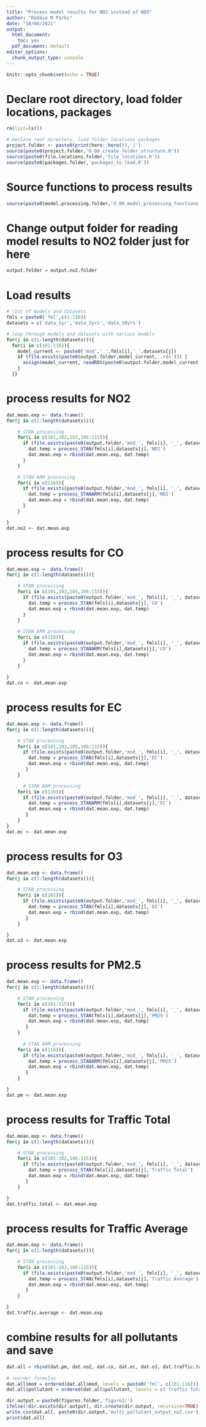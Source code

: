 ```yaml
---
title: "Process model results for NO2 instead of NOX"
author: "Robbie M Parks"
date: "10/06/2021"
output:
  html_document: 
    toc: yes
  pdf_document: default
editor_options: 
  chunk_output_type: console
---
```


```r
knitr::opts_chunk$set(echo = TRUE)
```

# Declare root directory, load folder locations, packages
```r
rm(list=ls())

# Declare root directory, load folder locations packages
project.folder <- paste0(print(here::here()),'/')
source(paste0(project.folder,'0_00_create_folder_structure.R'))
source(paste0(file.locations.folder,'file_locations.R'))
source(paste0(packages.folder,'packages_to_load.R'))
```

# Source functions to process results 
```r
source(paste0(model.processing.folder,'d_00_model_processing_functions.R'))
```

# Change output folder for reading model results to NO2 folder just for here 
```r
output.folder = output.no2.folder
```

# Load results
```r
# list of models and datasets
fmls = paste0('fml',c(1:116))
datasets = c('data_1yr','data_5yrs','data_10yrs')

# loop through models and datasets with various models
for(j in c(1:length(datasets))){
  for(i in c(101:116)){
    model_current <- paste0('mod','_',fmls[i],'_',datasets[j])
    if (file.exists(paste0(output.folder,model_current,'.rds'))) {
      assign(model_current, readRDS(paste0(output.folder,model_current,'.rds')))
    }
  }}
```

# process results for NO2
```r
dat.mean.exp <- data.frame()
for(j in c(1:length(datasets))){

    # STAN processing
    for(i in c(101,102,103,106:115)){
      if (file.exists(paste0(output.folder,'mod_', fmls[i], '_', datasets[j],'.rds'))) {
        dat.temp = process_STAN(fmls[i],datasets[j],'NO2')
        dat.mean.exp = rbind(dat.mean.exp, dat.temp)
      }
    }

    # STAN ARM processing
    for(i in c(116)){
      if (file.exists(paste0(output.folder,'mod_', fmls[i], '_', datasets[j],'.rds'))) {
        dat.temp = process_STANARM(fmls[i],datasets[j],'NO2')
        dat.mean.exp = rbind(dat.mean.exp, dat.temp)
      }
    }

}
dat.no2 <- dat.mean.exp
```

# process results for CO
```r
dat.mean.exp <- data.frame()
for(j in c(1:length(datasets))){

    # STAN processing
    for(i in c(101,102,104,106:115)){
      if (file.exists(paste0(output.folder,'mod_', fmls[i], '_', datasets[j],'.rds'))) {
        dat.temp = process_STAN(fmls[i],datasets[j],'CO')
        dat.mean.exp = rbind(dat.mean.exp, dat.temp)
      }
    }
  
    # STAN ARM processing
    for(i in c(116)){
      if (file.exists(paste0(output.folder,'mod_', fmls[i], '_', datasets[j],'.rds'))) {
        dat.temp = process_STANARM(fmls[i],datasets[j],'CO')
        dat.mean.exp = rbind(dat.mean.exp, dat.temp)
      }
    }
  
}
dat.co <- dat.mean.exp
```

# process results for EC
```r
dat.mean.exp <- data.frame()
for(j in c(1:length(datasets))){

    # STAN processing
    for(i in c(101,102,105,106:115)){
      if (file.exists(paste0(output.folder,'mod_', fmls[i], '_', datasets[j],'.rds'))) {
        dat.temp = process_STAN(fmls[i],datasets[j],'EC')
        dat.mean.exp = rbind(dat.mean.exp, dat.temp)
       }
    }

      # STAN ARM processing
    for(i in c(116)){
      if (file.exists(paste0(output.folder,'mod_', fmls[i], '_', datasets[j],'.rds'))) {
        dat.temp = process_STANARM(fmls[i],datasets[j],'EC')
        dat.mean.exp = rbind(dat.mean.exp, dat.temp)
       }
    }
}
dat.ec <- dat.mean.exp
```

# process results for O3
```r
dat.mean.exp <- data.frame()
for(j in c(1:length(datasets))){

    # STAN processing
    for(i in c(102)){
      if (file.exists(paste0(output.folder,'mod_', fmls[i], '_', datasets[j],'.rds'))) {
        dat.temp = process_STAN(fmls[i],datasets[j],'O3')
        dat.mean.exp = rbind(dat.mean.exp, dat.temp)
       }
    }

}
dat.o3 <- dat.mean.exp
```

# process results for PM2.5
```r
dat.mean.exp <- data.frame()
for(j in c(1:length(datasets))){

    # STAN processing
    for(i in c(101:115)){
      if (file.exists(paste0(output.folder,'mod_', fmls[i], '_', datasets[j],'.rds'))) {
        dat.temp = process_STAN(fmls[i],datasets[j],'PM25')
        dat.mean.exp = rbind(dat.mean.exp, dat.temp)
       }
    }
  
      # STAN ARM processing
    for(i in c(116)){
      if (file.exists(paste0(output.folder,'mod_', fmls[i], '_', datasets[j],'.rds'))) {
        dat.temp = process_STANARM(fmls[i],datasets[j],'PM25')
        dat.mean.exp = rbind(dat.mean.exp, dat.temp)
       }
    }

}
dat.pm <- dat.mean.exp
```

# process results for Traffic Total
```r
dat.mean.exp <- data.frame()
for(j in c(1:length(datasets))){

    # STAN processing
    for(i in c(101:102,106:115)){
      if (file.exists(paste0(output.folder,'mod_', fmls[i], '_', datasets[j],'.rds'))) {
        dat.temp = process_STAN(fmls[i],datasets[j],'Traffic Total')
        dat.mean.exp = rbind(dat.mean.exp, dat.temp)
       }
    }

}
dat.traffic.total <- dat.mean.exp
```

# process results for Traffic Average
```r
dat.mean.exp <- data.frame()
for(j in c(1:length(datasets))){

    # STAN processing
    for(i in c(101:102,106:115)){
      if (file.exists(paste0(output.folder,'mod_', fmls[i], '_', datasets[j],'.rds'))) {
        dat.temp = process_STAN(fmls[i],datasets[j],'Traffic Average')
        dat.mean.exp = rbind(dat.mean.exp, dat.temp)
       }
    }

}
dat.traffic.average <- dat.mean.exp
```

# combine results for all pollutants and save
```r

dat.all = rbind(dat.pm, dat.no2, dat.co, dat.ec, dat.o3, dat.traffic.total,dat.traffic.average) 
  
# reorder formulas
dat.all$mod = ordered(dat.all$mod, levels = paste0('fml', c(101:116)))
dat.all$pollutant = ordered(dat.all$pollutant, levels = c('Traffic Total','Traffic Average','NO2','CO','EC', 'PM25', 'O3'))

dir.output = paste0(figures.folder,'figure2/')
ifelse(!dir.exists(dir.output), dir.create(dir.output, recursive=TRUE), FALSE)
write.csv(dat.all, paste0(dir.output,'multi_pollutant_output_no2.csv'))
print(dat.all)
```

